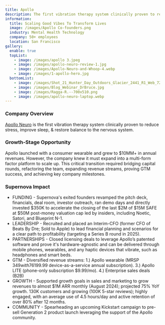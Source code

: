 ```yaml
---
title: Apollo
description: The first vibration therapy system clinically proven to reduce stress
information:
  title: Scaling Good Vibes To Transform Lives
  image: /images/Apollo Co-founders.png
  industry: Mental Health Technology
  company: 50+ employees
  location: San Francisco
gallery:
  enable: true
  topList:
    - image: /images/apollo 3.jpeg
    - image: /images/apollo-neuro-review-1.jpg
    - image: /images/Apollo-Neuro-and-Whoop-4.webp
    - image: /images/1-apollo-hero.jpg
  bottomList:
    - image: /images/Shot_21_Hunter_Day_Outdoors_Glacier_2441_R1_Web_720x.jpeg
    - image: /images/Blog_Webinar_DrBruce.jpg
    - image: /images/Ragga-R.--700x510.png
    - image: /images/apollo-neuro-laptop.webp
---
```


### Company Overview

[Apollo Neuro](https://apolloneuro.com/) is the first vibration therapy system clinically proven to reduce stress, improve sleep, & restore balance to the nervous system.

### Growth-Stage Opportunity

Apollo launched with a consumer wearable and grew to $10MM+ in annual revenues. However, the company knew it must expand into a multi-form factor platform to scale up. This critical transition required bridging capital rounds, refactoring the team, expanding revenue streams, proving GTM success, and achieving key company milestones.

### Supernova Impact

* FUNDING - Supernova's exited founders revamped the pitch deck, financials, deal room, investor outreach, ran demo days and directly invested $350K to accelerate the closing of the last $2M of $15M SAFE at $50M post-money valuation cap led by insiders, including Noetic, Satori, and Blueprint N-1.
* LEADERSHIP - Recruited and placed an Interim-CFO (former CFO of Beats By Dre; Sold to Apple) to lead financial planning and scenarios for a clear path to profitability (targeting a Series B round in 2025).
* PARTNERSHIPS - Closed licensing deals to leverage Apollo’s patented software and prove it's hardware-agnostic and can be delivered through mobile phones, wearables, and any haptic devices that vibrate, such as headphones and smart beds.
* GTM - Diversified revenue streams: 1.) Apollo wearable (MRSP $349 with 76% gross margin) and 2.) AI Vibes ($199.99 device-as-a-service annual subscription). 3.) Apollo LITE (phone-only subscription $9.99/mo). 4.) Enterprise sales deals (B2B)
* GROWTH - Supported growth goals in sales and marketing to grow revenues to almost $1M ARR monthly (August 2024); projected 75% YoY growth. 130K customers and growing (100K 5-star reviews); highly engaged, with an average use of 4.5 hours/day and active retention of over 80% after 12 months.
* COMMUNITY - Spearheading an upcoming Kickstart campaign to pre-sell Generation 2 product launch leveraging the support of the Apollo community.

<BlockQuote customerImage="/images/Kathryn.avif" customerName="Kathryn Fantauzzi" customerRole="CEO/Co-founder of Apollo Neuro" content="Scaling a company is hard AF. Supernova is a game-changer!" />
